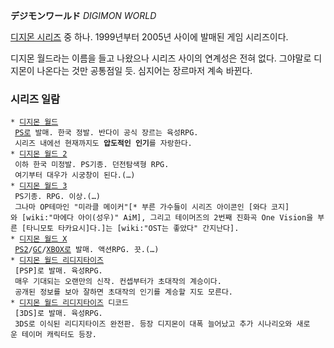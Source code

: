'''デジモンワールド''' ''DIGIMON WORLD''

[[디지몬 시리즈]] 중 하나. 1999년부터 2005년 사이에 발매된 게임 시리즈이다.

디지몬 월드라는 이름을 들고 나왔으나 시리즈 사이의 연계성은 전혀 없다. 그야말로 디지몬이 나온다는 것만 공통점일 듯. 심지어는 장르마저 계속 바뀐다.

=== 시리즈 일람 ===
 * [[디지몬 월드]]
  [[PS]]로 발매. 한국 정발. 반다이 공식 장르는 육성RPG.
  시리즈 내에선 현재까지도 '''압도적인 인기'''를 자랑한다.
 * [[디지몬 월드 2]]
  이하 한국 미정발. PS기종. 던전탐색형 RPG.
  여기부터 대우가 시궁창이 된다.(…)
 * [[디지몬 월드 3]]
  PS기종. RPG. 이상.(…)
  그나마 OP테마인 "미라클 메이커"[* 부른 가수들이 시리즈 아이콘인 [와다 코지]와 [wiki:"마에다 아이(성우)" AiM], 그리고 테이머즈의 2번째 진화곡 One Vision을 부른 [타니모토 타카요시]다.]는 [wiki:"OST는 좋았다" 간지난다].
 * [[디지몬 월드 X]]
  [[PS2]]/[[GC]]/[[XBOX]]로 발매. 액션RPG. 끗.(…)
 * [[디지몬 월드 리디지타이즈]]
  [PSP]로 발매. 육성RPG.
  매우 기대되는 오랜만의 신작. 컨셉부터가 초대작의 계승이다.
  공개된 정보를 보아 잘하면 초대작의 인기를 계승할 지도 모른다.
 * [[디지몬 월드 리디지타이즈]] 디코드
  [3DS]로 발매. 육성RPG.
  3DS로 이식된 리디지타이즈 완전판. 등장 디지몬이 대폭 늘어났고 추가 시나리오와 새로운 테이머 캐릭터도 등장.
